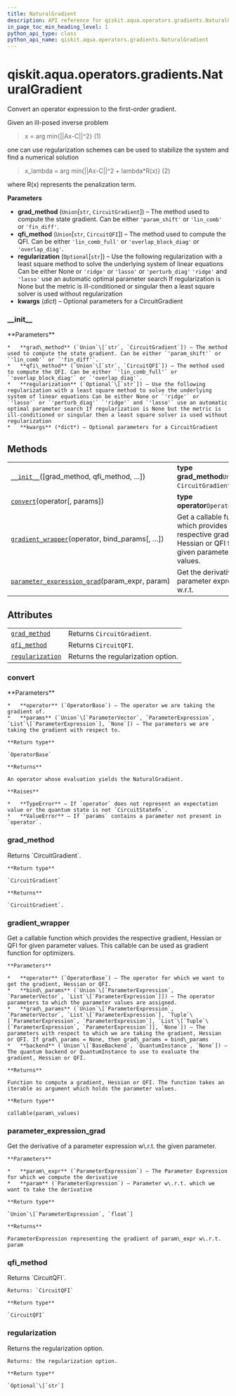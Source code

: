 ```yaml
---
title: NaturalGradient
description: API reference for qiskit.aqua.operators.gradients.NaturalGradient
in_page_toc_min_heading_level: 1
python_api_type: class
python_api_name: qiskit.aqua.operators.gradients.NaturalGradient
---
```


# qiskit.aqua.operators.gradients.NaturalGradient

<Class id="qiskit.aqua.operators.gradients.NaturalGradient" isDedicatedPage={true} github="https://github.com/qiskit-community/qiskit-aqua/tree/stable/0.9/qiskit/aqua/operators/gradients/natural_gradient.py" signature="NaturalGradient(grad_method='lin_comb', qfi_method='lin_comb_full', regularization=None, **kwargs)">
  Convert an operator expression to the first-order gradient.

  Given an ill-posed inverse problem

  > x = arg min\{||Ax-C||^2} (1)

  one can use regularization schemes can be used to stabilize the system and find a numerical solution

  > x\_lambda = arg min\{||Ax-C||^2 + lambda\*R(x)} (2)

  where R(x) represents the penalization term.

  **Parameters**

  *   **grad\_method** (`Union`\[`str`, `CircuitGradient`]) – The method used to compute the state gradient. Can be either `'param_shift'` or `'lin_comb'` or `'fin_diff'`.
  *   **qfi\_method** (`Union`\[`str`, `CircuitQFI`]) – The method used to compute the QFI. Can be either `'lin_comb_full'` or `'overlap_block_diag'` or `'overlap_diag'`.
  *   **regularization** (`Optional`\[`str`]) – Use the following regularization with a least square method to solve the underlying system of linear equations Can be either None or `'ridge'` or `'lasso'` or `'perturb_diag'` `'ridge'` and `'lasso'` use an automatic optimal parameter search If regularization is None but the metric is ill-conditioned or singular then a least square solver is used without regularization
  *   **kwargs** (*dict*) – Optional parameters for a CircuitGradient

  ### \_\_init\_\_

  <Function id="qiskit.aqua.operators.gradients.NaturalGradient.__init__" signature="__init__(grad_method='lin_comb', qfi_method='lin_comb_full', regularization=None, **kwargs)">
    **Parameters**

    *   **grad\_method** (`Union`\[`str`, `CircuitGradient`]) – The method used to compute the state gradient. Can be either `'param_shift'` or `'lin_comb'` or `'fin_diff'`.
    *   **qfi\_method** (`Union`\[`str`, `CircuitQFI`]) – The method used to compute the QFI. Can be either `'lin_comb_full'` or `'overlap_block_diag'` or `'overlap_diag'`.
    *   **regularization** (`Optional`\[`str`]) – Use the following regularization with a least square method to solve the underlying system of linear equations Can be either None or `'ridge'` or `'lasso'` or `'perturb_diag'` `'ridge'` and `'lasso'` use an automatic optimal parameter search If regularization is None but the metric is ill-conditioned or singular then a least square solver is used without regularization
    *   **kwargs** (*dict*) – Optional parameters for a CircuitGradient
  </Function>

  ## Methods

  |                                                                                                                                                                                                           |                                                                                                            |
  | --------------------------------------------------------------------------------------------------------------------------------------------------------------------------------------------------------- | ---------------------------------------------------------------------------------------------------------- |
  | [`__init__`](#qiskit.aqua.operators.gradients.NaturalGradient.__init__ "qiskit.aqua.operators.gradients.NaturalGradient.__init__")(\[grad\_method, qfi\_method, …])                                       | **type grad\_method**`Union`\[`str`, `CircuitGradient`]                                                    |
  | [`convert`](#qiskit.aqua.operators.gradients.NaturalGradient.convert "qiskit.aqua.operators.gradients.NaturalGradient.convert")(operator\[, params])                                                      | **type operator**`OperatorBase`                                                                            |
  | [`gradient_wrapper`](#qiskit.aqua.operators.gradients.NaturalGradient.gradient_wrapper "qiskit.aqua.operators.gradients.NaturalGradient.gradient_wrapper")(operator, bind\_params\[, …])                  | Get a callable function which provides the respective gradient, Hessian or QFI for given parameter values. |
  | [`parameter_expression_grad`](#qiskit.aqua.operators.gradients.NaturalGradient.parameter_expression_grad "qiskit.aqua.operators.gradients.NaturalGradient.parameter_expression_grad")(param\_expr, param) | Get the derivative of a parameter expression w\.r.t.                                                       |

  ## Attributes

  |                                                                                                                                                      |                                    |
  | ---------------------------------------------------------------------------------------------------------------------------------------------------- | ---------------------------------- |
  | [`grad_method`](#qiskit.aqua.operators.gradients.NaturalGradient.grad_method "qiskit.aqua.operators.gradients.NaturalGradient.grad_method")          | Returns `CircuitGradient`.         |
  | [`qfi_method`](#qiskit.aqua.operators.gradients.NaturalGradient.qfi_method "qiskit.aqua.operators.gradients.NaturalGradient.qfi_method")             | Returns `CircuitQFI`.              |
  | [`regularization`](#qiskit.aqua.operators.gradients.NaturalGradient.regularization "qiskit.aqua.operators.gradients.NaturalGradient.regularization") | Returns the regularization option. |

  ### convert

  <Function id="qiskit.aqua.operators.gradients.NaturalGradient.convert" signature="convert(operator, params=None)">
    **Parameters**

    *   **operator** (`OperatorBase`) – The operator we are taking the gradient of.
    *   **params** (`Union`\[`ParameterVector`, `ParameterExpression`, `List`\[`ParameterExpression`], `None`]) – The parameters we are taking the gradient with respect to.

    **Return type**

    `OperatorBase`

    **Returns**

    An operator whose evaluation yields the NaturalGradient.

    **Raises**

    *   **TypeError** – If `operator` does not represent an expectation value or the quantum state is not `CircuitStateFn`.
    *   **ValueError** – If `params` contains a parameter not present in `operator`.
  </Function>

  ### grad\_method

  <Function id="qiskit.aqua.operators.gradients.NaturalGradient.grad_method" signature="property grad_method">
    Returns `CircuitGradient`.

    **Return type**

    `CircuitGradient`

    **Returns**

    `CircuitGradient`.
  </Function>

  ### gradient\_wrapper

  <Function id="qiskit.aqua.operators.gradients.NaturalGradient.gradient_wrapper" signature="gradient_wrapper(operator, bind_params, grad_params=None, backend=None)">
    Get a callable function which provides the respective gradient, Hessian or QFI for given parameter values. This callable can be used as gradient function for optimizers.

    **Parameters**

    *   **operator** (`OperatorBase`) – The operator for which we want to get the gradient, Hessian or QFI.
    *   **bind\_params** (`Union`\[`ParameterExpression`, `ParameterVector`, `List`\[`ParameterExpression`]]) – The operator parameters to which the parameter values are assigned.
    *   **grad\_params** (`Union`\[`ParameterExpression`, `ParameterVector`, `List`\[`ParameterExpression`], `Tuple`\[`ParameterExpression`, `ParameterExpression`], `List`\[`Tuple`\[`ParameterExpression`, `ParameterExpression`]], `None`]) – The parameters with respect to which we are taking the gradient, Hessian or QFI. If grad\_params = None, then grad\_params = bind\_params
    *   **backend** (`Union`\[`BaseBackend`, `QuantumInstance`, `None`]) – The quantum backend or QuantumInstance to use to evaluate the gradient, Hessian or QFI.

    **Returns**

    Function to compute a gradient, Hessian or QFI. The function takes an iterable as argument which holds the parameter values.

    **Return type**

    callable(param\_values)
  </Function>

  ### parameter\_expression\_grad

  <Function id="qiskit.aqua.operators.gradients.NaturalGradient.parameter_expression_grad" signature="static parameter_expression_grad(param_expr, param)">
    Get the derivative of a parameter expression w\.r.t. the given parameter.

    **Parameters**

    *   **param\_expr** (`ParameterExpression`) – The Parameter Expression for which we compute the derivative
    *   **param** (`ParameterExpression`) – Parameter w\.r.t. which we want to take the derivative

    **Return type**

    `Union`\[`ParameterExpression`, `float`]

    **Returns**

    ParameterExpression representing the gradient of param\_expr w\.r.t. param
  </Function>

  ### qfi\_method

  <Function id="qiskit.aqua.operators.gradients.NaturalGradient.qfi_method" signature="property qfi_method">
    Returns `CircuitQFI`.

    Returns: `CircuitQFI`

    **Return type**

    `CircuitQFI`
  </Function>

  ### regularization

  <Function id="qiskit.aqua.operators.gradients.NaturalGradient.regularization" signature="property regularization">
    Returns the regularization option.

    Returns: the regularization option.

    **Return type**

    `Optional`\[`str`]
  </Function>
</Class>

